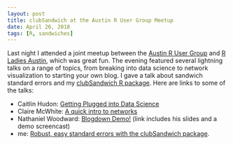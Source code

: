 ```yaml
---
layout: post
title: clubSandwich at the Austin R User Group Meetup
date: April 26, 2018
tags: [R, sandwiches]
---
```


Last night I attended a joint meetup between the [Austin R User Group](https://www.meetup.com/Austin-R-User-Group/) and [R Ladies Austin](https://www.meetup.com/rladies-austin/), which was great fun. The evening featured several lightning talks on a range of topics, from breaking into data science to network visualization to starting your own blog. I gave a talk about sandwich standard errors and my [clubSandwich R package](http://jepusto.github.io/software/#clubsandwich). Here are links to some of the talks:

- Caitlin Hudon: [Getting Plugged into Data Science](https://www.slideshare.net/CaitlinGarrett1/getting-plugged-into-data-science-87767332)
- Claire McWhite: [A quick intro to networks](https://speakerdeck.com/clairemcwhite/a-quick-intro-to-networks)
- Nathaniel Woodward: [Blogdown Demo!](http://goo.gl/vJs8kD) (link includes his slides and a demo screencast)
- me: [Robust, easy standard errors with the clubSandwich package]({{ sitel.url }}/files/clubSandwich). 

